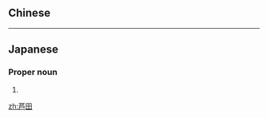 {{also|蘆田}}
==Chinese==
{{zh-see|蘆田}}

----

==Japanese==
{{ja-kanjitab|芦|田}}

===Proper noun===
{{ja-pos|あしだ|proper}}

# {{surname|lang=ja|sort=あしだ}}

[[zh:芦田]]
